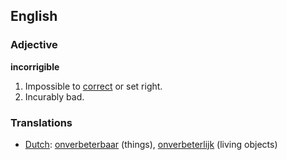 ==English==

===Adjective===
'''incorrigible'''
# Impossible to [[correct]] or set right.
# Incurably bad.

===Translations===
*[[Dutch]]: [[onverbeterbaar]] (things), [[onverbeterlijk]] (living objects)